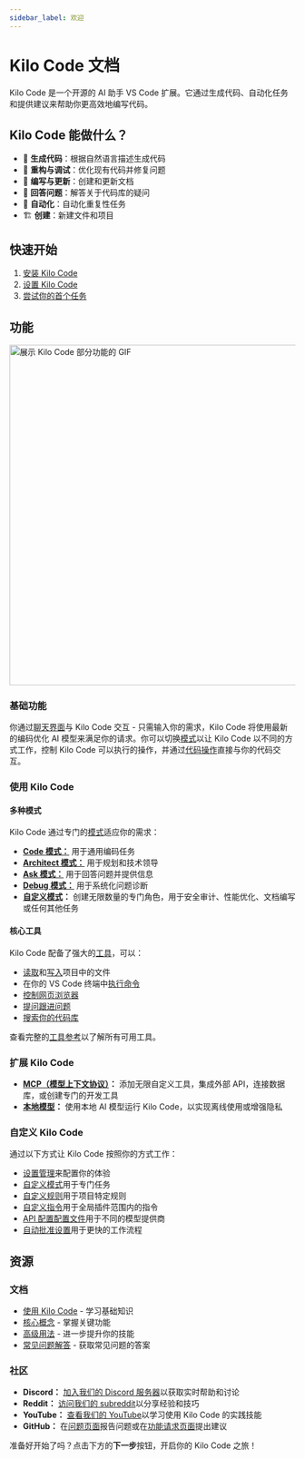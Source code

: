 ```yaml
---
sidebar_label: 欢迎
---
```



# Kilo Code 文档

Kilo Code 是一个开源的 AI 助手 VS Code 扩展。它通过生成代码、自动化任务和提供建议来帮助你更高效地编写代码。

## Kilo Code 能做什么？

- 🚀 **生成代码**：根据自然语言描述生成代码
- 🔧 **重构与调试**：优化现有代码并修复问题
- 📝 **编写与更新**：创建和更新文档
- 🤔 **回答问题**：解答关于代码库的疑问
- 🔄 **自动化**：自动化重复性任务
- 🏗️ **创建**：新建文件和项目

## 快速开始

1. [安装 Kilo Code](/getting-started/installing)
2. [设置 Kilo Code](/getting-started/setting-up)
3. [尝试你的首个任务](/getting-started/your-first-task)

## 功能

<Image src="/docs/img/kilogif.gif" alt="展示 Kilo Code 部分功能的 GIF" width="600" />

### 基础功能

你通过[聊天界面](/basic-usage/the-chat-interface)与 Kilo Code 交互 - 只需输入你的需求，Kilo Code 将使用最新的编码优化 AI 模型来满足你的请求。你可以切换[模式](/basic-usage/using-modes)以让 Kilo Code 以不同的方式工作，控制 Kilo Code 可以执行的操作，并通过[代码操作](/features/code-actions)直接与你的代码交互。

### 使用 Kilo Code

#### 多种模式
Kilo Code 通过专门的[模式](/basic-usage/using-modes)适应你的需求：
- [**Code 模式：**](/basic-usage/using-modes#code-mode-default) 用于通用编码任务
- [**Architect 模式：**](/basic-usage/using-modes#architect-mode) 用于规划和技术领导
- [**Ask 模式：**](/basic-usage/using-modes#ask-mode) 用于回答问题并提供信息
- [**Debug 模式：**](/basic-usage/using-modes#debug-mode) 用于系统化问题诊断
- **[自定义模式](/features/custom-modes)：** 创建无限数量的专门角色，用于安全审计、性能优化、文档编写或任何其他任务

#### 核心工具
Kilo Code 配备了强大的[工具](/features/tools/tool-use-overview)，可以：
- [读取](/features/tools/read-file)和[写入](/features/tools/write-to-file)项目中的文件
- 在你的 VS Code 终端中[执行命令](/features/tools/execute-command)
- [控制网页浏览器](/features/tools/browser-action)
- [提问跟进问题](/features/tools/ask-followup-question)
- [搜索你的代码库](/features/tools/search-files)

查看完整的[工具参考](/features/tools/tool-use-overview)以了解所有可用工具。

### 扩展 Kilo Code
- **[MCP（模型上下文协议）](/features/mcp/overview)：** 添加无限自定义工具，集成外部 API，连接数据库，或创建专门的开发工具
- **[本地模型](/advanced-usage/local-models)：** 使用本地 AI 模型运行 Kilo Code，以实现离线使用或增强隐私

### 自定义 Kilo Code
通过以下方式让 Kilo Code 按照你的方式工作：
- [设置管理](/features/settings-management)来配置你的体验
- [自定义模式](/features/custom-modes)用于专门任务
- [自定义规则](/advanced-usage/custom-rules)用于项目特定规则
- [自定义指令](/advanced-usage/custom-instructions)用于全局插件范围内的指令
- [API 配置配置文件](/features/api-configuration-profiles)用于不同的模型提供商
- [自动批准设置](/features/auto-approving-actions)用于更快的工作流程

## 资源

### 文档
- [使用 Kilo Code](/basic-usage/the-chat-interface) - 学习基础知识
- [核心概念](/features/auto-approving-actions) - 掌握关键功能
- [高级用法](/advanced-usage/prompt-engineering) - 进一步提升你的技能
- [常见问题解答](/faq) - 获取常见问题的答案

### 社区
- **Discord：** <a href={DISCORD_URL} target="_blank">加入我们的 Discord 服务器</a>以获取实时帮助和讨论
- **Reddit：** <a href={REDDIT_URL} target="_blank">访问我们的 subreddit</a>以分享经验和技巧
- **YouTube：** <a href={YOUTUBE_URL} target="_blank">查看我们的 YouTube</a>以学习使用 Kilo Code 的实践技能
- **GitHub：** 在<a href={GITHUB_ISSUES_MAIN_URL} target="_blank">问题页面</a>报告问题或在<a href={GITHUB_FEATURES_URL} target="_blank">功能请求页面</a>提出建议

准备好开始了吗？点击下方的**下一步**按钮，开启你的 Kilo Code 之旅！